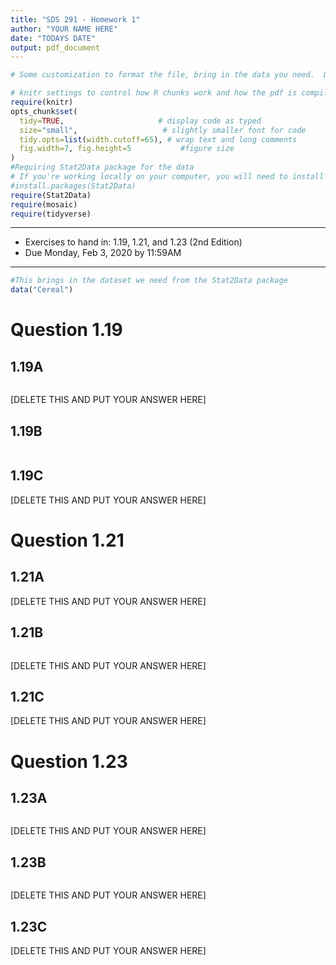 ```yaml
---
title: "SDS 291 - Homework 1"
author: "YOUR NAME HERE"
date: "TODAYS DATE"
output: pdf_document
---
```


```r
# Some customization to format the file, bring in the data you need.  Do not alter.

# knitr settings to control how R chunks work and how the pdf is compiled when knit.
require(knitr)
opts_chunk$set(
  tidy=TRUE,                     # display code as typed
  size="small",                   # slightly smaller font for code
  tidy.opts=list(width.cutoff=65), # wrap text and long comments
  fig.width=7, fig.height=5           #figure size
)
#Requiring Stat2Data package for the data
# If you're working locally on your computer, you will need to install some of these packages--see code below.
#install.packages(Stat2Data) 
require(Stat2Data)
require(mosaic)
require(tidyverse)
```

***

* Exercises to hand in:  1.19, 1.21, and 1.23 (2nd Edition)
* Due Monday, Feb 3, 2020 by 11:59AM

***

```r
#This brings in the dataset we need from the Stat2Data package
data("Cereal")
```

# Question 1.19

## 1.19A

```r

```


[DELETE THIS AND PUT YOUR ANSWER HERE]


## 1.19B

```r

```

<!---This question just wants you to fit the regression model, no explanation needed --->


## 1.19C

[DELETE THIS AND PUT YOUR ANSWER HERE]



# Question 1.21

## 1.21A


[DELETE THIS AND PUT YOUR ANSWER HERE]


## 1.21B

```r

```

[DELETE THIS AND PUT YOUR ANSWER HERE]

## 1.21C

[DELETE THIS AND PUT YOUR ANSWER HERE]




# Question 1.23

<!---This main question asks you to construct and interpret the regression models, 
     so be sure to answer with interpretation as appropriate to make sense of the figure(s) --->



## 1.23A

```r

```


[DELETE THIS AND PUT YOUR ANSWER HERE]


## 1.23B

```r

```

[DELETE THIS AND PUT YOUR ANSWER HERE]

## 1.23C

<!---The code from class generated an extra plot that we don't need, 
      This question is just asking about the second plot, the Q-Q or 
      normal probability plot --->
      
[DELETE THIS AND PUT YOUR ANSWER HERE]